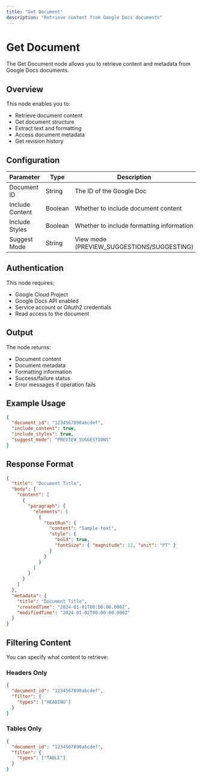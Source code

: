 ```yaml
---
title: "Get Document"
description: "Retrieve content from Google Docs documents"
---
```


# Get Document

The Get Document node allows you to retrieve content and metadata from Google Docs documents.

## Overview

This node enables you to:

- Retrieve document content
- Get document structure
- Extract text and formatting
- Access document metadata
- Get revision history

## Configuration

| Parameter       | Type    | Description                                |
| --------------- | ------- | ------------------------------------------ |
| Document ID     | String  | The ID of the Google Doc                   |
| Include Content | Boolean | Whether to include document content        |
| Include Styles  | Boolean | Whether to include formatting information  |
| Suggest Mode    | String  | View mode (PREVIEW_SUGGESTIONS/SUGGESTING) |

## Authentication

This node requires:

- Google Cloud Project
- Google Docs API enabled
- Service account or OAuth2 credentials
- Read access to the document

## Output

The node returns:

- Document content
- Document metadata
- Formatting information
- Success/failure status
- Error messages if operation fails

## Example Usage

```json
{
  "document_id": "1234567890abcdef",
  "include_content": true,
  "include_styles": true,
  "suggest_mode": "PREVIEW_SUGGESTIONS"
}
```

## Response Format

```json
{
  "title": "Document Title",
  "body": {
    "content": [
      {
        "paragraph": {
          "elements": [
            {
              "textRun": {
                "content": "Sample text",
                "style": {
                  "bold": true,
                  "fontSize": { "magnitude": 12, "unit": "PT" }
                }
              }
            }
          ]
        }
      }
    ]
  },
  "metadata": {
    "title": "Document Title",
    "createdTime": "2024-01-01T00:00:00.000Z",
    "modifiedTime": "2024-01-02T00:00:00.000Z"
  }
}
```

## Filtering Content

You can specify what content to retrieve:

### Headers Only

```json
{
  "document_id": "1234567890abcdef",
  "filter": {
    "types": ["HEADING"]
  }
}
```

### Tables Only

```json
{
  "document_id": "1234567890abcdef",
  "filter": {
    "types": ["TABLE"]
  }
}
```
